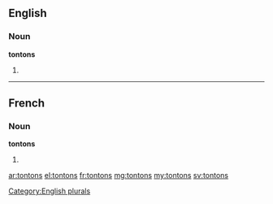 ==English==

===Noun===
'''tontons'''

# {{plural of|tonton}}

[[Category:English plurals]]

----

==French==

===Noun===
'''tontons''' {{m}}

# {{plural of|tonton|lang=fr}}

[[ar:tontons]]
[[el:tontons]]
[[fr:tontons]]
[[mg:tontons]]
[[my:tontons]]
[[sv:tontons]]